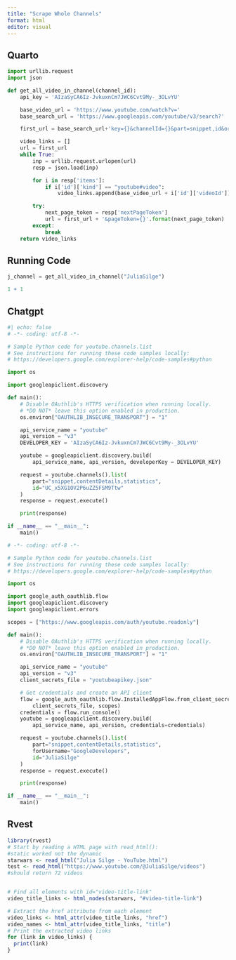 ```yaml
---
title: "Scrape Whole Channels"
format: html
editor: visual
---
```


## Quarto

```python
import urllib.request
import json

def get_all_video_in_channel(channel_id):
    api_key = 'AIzaSyCA6Iz-JvkuxnCm7JWC6Cvt9My-_3OLvYU'

    base_video_url = 'https://www.youtube.com/watch?v='
    base_search_url = 'https://www.googleapis.com/youtube/v3/search?'

    first_url = base_search_url+'key={}&channelId={}&part=snippet,id&order=date&maxResults=25'.format(api_key, channel_id)

    video_links = []
    url = first_url
    while True:
        inp = urllib.request.urlopen(url)
        resp = json.load(inp)

        for i in resp['items']:
            if i['id']['kind'] == "youtube#video":
                video_links.append(base_video_url + i['id']['videoId'])

        try:
            next_page_token = resp['nextPageToken']
            url = first_url + '&pageToken={}'.format(next_page_token)
        except:
            break
    return video_links
```

## Running Code

```python
j_channel = get_all_video_in_channel("JuliaSilge")
```

```r
1 + 1
```

## Chatgpt

```python
#| echo: false
# -*- coding: utf-8 -*-

# Sample Python code for youtube.channels.list
# See instructions for running these code samples locally:
# https://developers.google.com/explorer-help/code-samples#python

import os

import googleapiclient.discovery

def main():
    # Disable OAuthlib's HTTPS verification when running locally.
    # *DO NOT* leave this option enabled in production.
    os.environ["OAUTHLIB_INSECURE_TRANSPORT"] = "1"

    api_service_name = "youtube"
    api_version = "v3"
    DEVELOPER_KEY = 'AIzaSyCA6Iz-JvkuxnCm7JWC6Cvt9My-_3OLvYU'

    youtube = googleapiclient.discovery.build(
        api_service_name, api_version, developerKey = DEVELOPER_KEY)

    request = youtube.channels().list(
        part="snippet,contentDetails,statistics",
        id="UC_x5XG1OV2P6uZZ5FSM9Ttw"
    )
    response = request.execute()

    print(response)

if __name__ == "__main__":
    main()
```

```python
# -*- coding: utf-8 -*-

# Sample Python code for youtube.channels.list
# See instructions for running these code samples locally:
# https://developers.google.com/explorer-help/code-samples#python

import os

import google_auth_oauthlib.flow
import googleapiclient.discovery
import googleapiclient.errors

scopes = ["https://www.googleapis.com/auth/youtube.readonly"]

def main():
    # Disable OAuthlib's HTTPS verification when running locally.
    # *DO NOT* leave this option enabled in production.
    os.environ["OAUTHLIB_INSECURE_TRANSPORT"] = "1"

    api_service_name = "youtube"
    api_version = "v3"
    client_secrets_file = "youtubeapikey.json"

    # Get credentials and create an API client
    flow = google_auth_oauthlib.flow.InstalledAppFlow.from_client_secrets_file(
        client_secrets_file, scopes)
    credentials = flow.run_console()
    youtube = googleapiclient.discovery.build(
        api_service_name, api_version, credentials=credentials)

    request = youtube.channels().list(
        part="snippet,contentDetails,statistics",
        forUsername="GoogleDevelopers",
        id="JuliaSilge"
    )
    response = request.execute()

    print(response)

if __name__ == "__main__":
    main()
```

## Rvest

```r
library(rvest)
# Start by reading a HTML page with read_html():
#static worked not the dynamic
starwars <- read_html("Julia Silge - YouTube.html")
test <- read_html("https://www.youtube.com/@JuliaSilge/videos")
#should return 72 videos


# Find all elements with id="video-title-link"
video_title_links <- html_nodes(starwars, "#video-title-link")

# Extract the href attribute from each element
video_links <- html_attr(video_title_links, "href")
video_names <- html_attr(video_title_links, "title")
# Print the extracted video links
for (link in video_links) {
  print(link)
}
```
